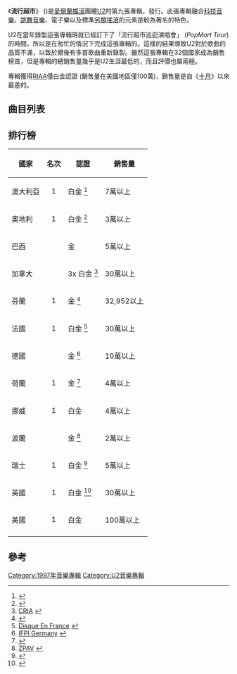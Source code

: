 {{Infobox Album
| Name        = 流行超市<br>''Pop''
| Type        = studio
| Artist      = [[U2樂團|U2]]
| Cover       = U2 pop.jpg
| Released    = {{Start date|1997|03|03}}
| Recorded    = Hanover Quay錄音室<br>Windmill Lane錄音室<br>The Works錄音室<br>[[愛爾蘭|愛爾蘭]][[都柏林|都柏林]]<br>南海灘錄音室<br>[[佛羅里達州|佛羅里達州]][[邁阿密|邁阿密]]<br>1996年間錄製
| Genre       = [[搖滾|搖滾]]<br>[[另類搖滾|另類搖滾]]<br>[[另類跳舞音樂|另類跳舞音樂]]
| Length      = 60:09
| Label       = Island唱片
| Producer    = [[馬克·艾利斯|馬克·艾利斯]]<br>[[霍威·B|霍威·B]]<br>[[史提夫·奧斯朋|史提夫·奧斯朋]]
| Reviews     = *[[Allmusic|Allmusic]] {{Rating|2.5|5}} [http://www.allmusic.com/album/pop-r248962 連結]
*Robert Christgau (差) [http://robertchristgau.com/get_artist.php?name=u2 連結]
*[[娛樂週刊|娛樂週刊]] (B) [http://www.ew.com/ew/article/0,,286986,00.html 1997]
*[[滾石雜誌|滾石雜誌]] {{Rating|4|5}} [http://www.rollingstone.com/artists/u2/albums/album/321527/review/5942462/pop 連結]
*Slant雜誌 {{Rating|4|5}} [https://web.archive.org/web/20090705084258/http://www.slantmagazine.com/music/music_review.asp?ID=200 連結]
| Last album  = [[Zooropa|Zooropa]]<br />(1993)
| This album  = '''流行超市'''<br />(1997)
| Next album  = [[無法遺忘|無法遺忘]]<br />(2000)
| Misc        = {{Singles
  | Name           = 《流行超市》
  | Type           = album
  | single 1       = Discothèque
  | single 1 date  = {{Start date|1997|02|03}}
  | single 2       = Staring at the Sun
  | single 2 date  = {{Start date|1997|04|15}}
  | single 3       = Last Night on Earth
  | single 3 date  = {{Start date|1997|07|14}}
  | single 4       = Please
  | single 4 date  = {{Start date|1997|10|20}}
  | single 5       = If God Will Send His Angels
  | single 5 date  = {{Start date|1997|12|08}}
  | single 6       = Mofo
  | single 6 date  = {{Start date|1997|12|08}}
  }}
}}
《'''流行超市'''》 ('''{{lang|en|Pop}}''')是[[愛爾蘭|愛爾蘭]][[搖滾|搖滾]]團體[[U2樂團|U2]]的第九張專輯，{{Start date|1997|03|03}}發行。此張專輯融合[[科技音樂|科技音樂]]、[[跳舞音樂|跳舞音樂]]、電子樂以及標準[[另類搖滾|另類搖滾]]的元素是較為著名的特色。

U2在當年錄製這張專輯時就已經訂下了「流行超市巡迴演唱會」 (''PopMart Tour'')的時間，所以是在匆忙的情況下完成這張專輯的。這樣的結果導致U2對於歌曲的品質不滿，以致於爾後有多首歌曲重新錄製。雖然這張專輯在32個國家成為銷售榜首，但是專輯的總銷售量幾乎是U2生涯最低的，而且評價也屬兩極。

專輯獲得[[RIAA|RIAA]]僅白金認證 (銷售量在美國地區僅100萬)，銷售量是自《[[十月_(專輯)|十月]]》以來最差的。

==曲目列表==
{{tracklist
| total_length    = 60:09
| all_writing     = [[U2樂團|U2]]所作，歌詞由Bono和The Edge
| title1          = Discothèque
| length1         = 5:19
| title2          = Do You Feel Loved
| length2         = 5:07
| title3          = Mofo
| length3         = 5:46
| title4          = If God Will Send His Angels
| length4         = 5:22
| title5          = Staring at the Sun
| length5         = 4:36
| title6          = Last Night on Earth
| length6         = 4:45
| title7          = Gone
| length7         = 4:26
| title8          = Miami
| length8         = 4:52
| title9          = The Playboy Mansion
| length9         = 4:40
| title10         = If You Wear That Velvet Dress
| length10        = 5:14
| title11         = Please
| length11        = 5:10
| title12         = Wake Up Dead Man
| length12        = 4:52
}}

==排行榜==
{|class="wikitable"
! 國家
! 名次
! 認證
! 銷售量
|-
| 澳大利亞
|align="center"| 1
| 白金 <ref>{{Cite web |url=http://www.aria.com.au/pages/aria-charts-accreditations-albums-1997.htm |title=ARIA |accessdate=2009-05-26 |archive-date=2019-10-12 |archive-url=https://web.archive.org/web/20191012230440/http://www.aria.com.au/pages/aria-charts-accreditations-albums-1997.htm |dead-url=no }}</ref>
| 7萬以上
|-
| 奧地利
|align="center"| 1
| 白金 <ref>{{Cite web |url=http://www.ifpi.at/edelmetal.php3 |title=IFPI Austria |accessdate=2009-05-26 |archive-date=2007-07-16 |archive-url=https://web.archive.org/web/20070716030609/http://www.ifpi.at/edelmetal.php3 |dead-url=no }}</ref>
| 3萬以上
|-
| 巴西
|align="center"|
| 金
| 5萬以上
|-
| 加拿大
|align="center"|
| 3x 白金 <ref>[http://www.cria.ca/cert_db_search.php?page=3&wclause=WHERE+artist_name+like+%27%25u2%25%27+ORDER+BY+cert_date%2C+cert_award+&rcnt=81&csearch=60&nextprev=1 CRIA] {{webarchive|url=https://www.webcitation.org/68tERHORa?url=http://www.musiccanada.com/GoldPlatinum.aspx |date=2012-07-03 }}</ref>
| 30萬以上
|-
| 芬蘭
|align="center"| 1
| 金 <ref>{{Cite web |url=http://www.ifpi.fi/tilastot/kplista.html?action=etuk&kirjain=U |title=IFPI Finland |access-date=2009-05-26 |archive-date=2007-10-12 |archive-url=https://web.archive.org/web/20071012122038/http://ifpi.fi/tilastot/kplista.html?action=etuk&kirjain=U |dead-url=yes }}</ref>
| 32,952以上
|-
| 法國
|align="center"| 1
| 白金 <ref>[http://www.disqueenfrance.com/certifications/album.asp?suite=3&forme_certif=12&annee=13 Disque En France] {{webarchive|url=https://web.archive.org/web/20090113163525/http://www.disqueenfrance.com/certifications/album.asp?suite=3&forme_certif=12&annee=13 |date=2009-01-13 }}</ref>
| 30萬以上
|-
| 德國
|align="center"|
| 金 <ref>[http://www.ifpi.de/wirtschaft/gpergebnis.php?txtSuche=u2&strAktion=suche&Abschicken=Suche+Gold-%2FPlatin-Verleihungen+und+Jazz-Award IFPI Germany] {{webarchive|url=https://web.archive.org/web/20070930165616/http://www.ifpi.de/wirtschaft/gpergebnis.php?txtSuche=u2&strAktion=suche&Abschicken=Suche+Gold-%2FPlatin-Verleihungen+und+Jazz-Award |date=2007-09-30 }}</ref>
| 10萬以上
|-
| 荷蘭
|align="center"| 1
| 金 <ref>{{Cite web |url=http://www.nvpi.nl/nvpi/pagina.asp?pagkey=60461&formposted=no&pagenr=2 |title=NVPI |access-date=2009-05-26 |archive-url=https://web.archive.org/web/20070730163154/http://www.nvpi.nl/nvpi/pagina.asp?pagkey=60461&formposted=no&pagenr=2 |archive-date=2007-07-30 |dead-url=yes }}</ref>
| 4萬以上
|-
| 挪威
|align="center"| 1
| 白金
| 4萬以上
|-
| 波蘭
|align="center"|
| 金 <ref>[http://www.zpav.pl/plyty.asp?page=zlote&lang=en ZPAV] {{webarchive|url=https://web.archive.org/web/20070704072214/http://www.zpav.pl/plyty.asp?page=zlote&lang=en |date=2007-07-04 }}</ref>
| 2萬以上
|-
| 瑞士
|align="center"| 1
| 白金 <ref>{{Cite web |url=http://www.swisscharts.com/search_certifications.asp?search=u2+pop |title=IFPI Switzerland |access-date=2009-05-26 |archive-date=2016-03-03 |archive-url=https://web.archive.org/web/20160303213138/http://www.swisscharts.com/search_certifications.asp?search=u2+pop |dead-url=no }}</ref>
| 5萬以上
|-
| 英國
|align="center"| 1
| 白金 <ref>{{Cite web |url=http://www.bpi.co.uk/platinum/platinumright.asp?rq=search_plat&r_id=23087 |title=BPI |accessdate=2009-05-26 |archive-date=2008-12-08 |archive-url=https://web.archive.org/web/20081208134340/http://www.bpi.co.uk/platinum/platinumright.asp?rq=search_plat&r_id=23087 |dead-url=no }}</ref>
| 30萬以上
|-
| 美國
|align="center"| 1
| 白金
| 100萬以上
|-
|}

==參考==
{{reflist}}

{{U2}}

[[Category:1997年音樂專輯|Category:1997年音樂專輯]]
[[Category:U2音樂專輯|Category:U2音樂專輯]]